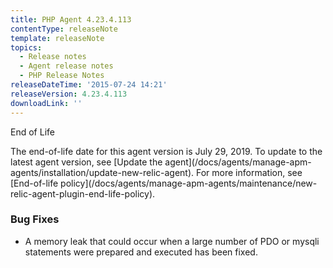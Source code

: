 ```yaml
---
title: PHP Agent 4.23.4.113
contentType: releaseNote
template: releaseNote
topics:
  - Release notes
  - Agent release notes
  - PHP Release Notes
releaseDateTime: '2015-07-24 14:21'
releaseVersion: 4.23.4.113
downloadLink: ''
---
```


End of Life

<Callout variant="important">
  The end-of-life date for this agent version is July 29, 2019. To update to the latest agent version, see [Update the agent](/docs/agents/manage-apm-agents/installation/update-new-relic-agent). For more information, see [End-of-life policy](/docs/agents/manage-apm-agents/maintenance/new-relic-agent-plugin-end-life-policy).
</Callout>

### Bug Fixes

* A memory leak that could occur when a large number of PDO or mysqli statements were prepared and executed has been fixed.
